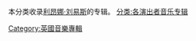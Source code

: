 {{noteTA
|T=zh-cn:分类:利昂娜·刘易斯专辑; zh-tw:分类:里歐娜·路易斯專輯;
|1=zh-cn:利昂娜·刘易斯; zh-tw:里歐娜·路易斯;
}}
本分类收录[[利昂娜·刘易斯|利昂娜·刘易斯]]的专辑。
[[分类:各演出者音乐专辑|分类:各演出者音乐专辑]]
[[Category:英國音樂專輯|Category:英國音樂專輯]]